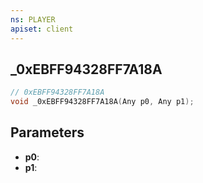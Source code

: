 ```yaml
---
ns: PLAYER
apiset: client
---
```

## _0xEBFF94328FF7A18A

```c
// 0xEBFF94328FF7A18A
void _0xEBFF94328FF7A18A(Any p0, Any p1);
```


## Parameters
* **p0**:
* **p1**: